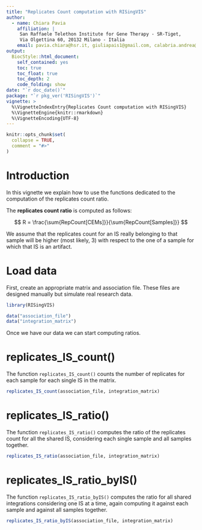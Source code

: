 ```yaml
---
title: "Replicates Count computation with RISingVIS"
author: 
  - name: Chiara Pavia
    affiliation: | 
     San Raffaele Telethon Institute for Gene Therapy - SR-Tiget, 
     Via Olgettina 60, 20132 Milano - Italia
    email: pavia.chiara@hsr.it, giuliapais1@gmail.com, calabria.andrea@hsr.it
output: 
  BiocStyle::html_document:
    self_contained: yes
    toc: true
    toc_float: true
    toc_depth: 2
    code_folding: show
date: "`r doc_date()`"
package: "`r pkg_ver('RISingVIS')`"
vignette: >
  %\VignetteIndexEntry{Replicates Count computation with RISingVIS}
  %\VignetteEngine{knitr::rmarkdown}
  %\VignetteEncoding{UTF-8}
---
```


```r
knitr::opts_chunk$set(
  collapse = TRUE,
  comment = "#>"
)
```

# Introduction

In this vignette we explain how to use the functions dedicated to the 
computation of the replicates count ratio. 

The **replicates count ratio** is computed as follows: 

$$
R = \frac{\sum{RepCount[CEMs]}}{\sum{RepCount[Samples]}}
$$

We assume that the replicates count for an IS really belonging to that sample 
will be higher (most likely, 3) with respect to the one of a sample 
for which that IS is an artifact. 

# Load data

First, create an appropriate matrix and association file. 
These files are designed manually but simulate real research data.

```r
library(RISingVIS)

data("association_file")
data("integration_matrix")
```

Once we have our data we can start computing ratios. 

# replicates_IS_count()

The function `replicates_IS_count()` counts the number of replicates for
each sample for each single IS in the matrix. 

```r
replicates_IS_count(association_file, integration_matrix)
```

# replicates_IS_ratio()

The function `replicates_IS_ratio()` computes the ratio of the replicates count
for all the shared IS, considering each single sample and all samples together.

```r
replicates_IS_ratio(association_file, integration_matrix)
```

# replicates_IS_ratio_byIS()

The function `replicates_IS_ratio_byIS()` computes the ratio for all shared 
integrations considering one IS at a time, again computing it against each 
sample and against all samples together.

```r
replicates_IS_ratio_byIS(association_file, integration_matrix)
```
